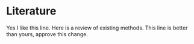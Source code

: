 # Literature
Yes I like this line.
Here is a review of existing methods.
This line is better than yours, approve this change.
